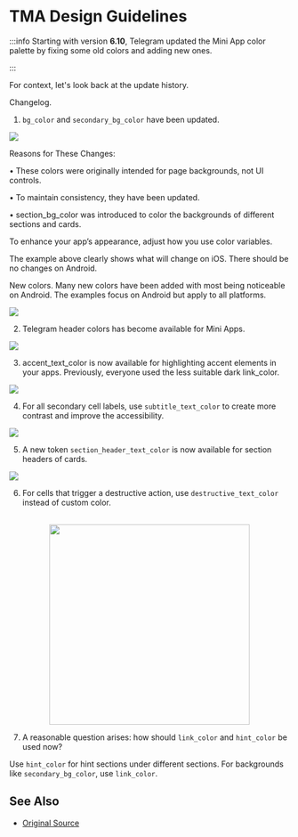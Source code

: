 
# TMA Design Guidelines

:::info
Starting with version **6.10**, Telegram updated the Mini App color palette by fixing some old colors and adding new ones.

:::

For context, let's look back at the update history.



Changelog.
1. `bg_color` and `secondary_bg_color` have been updated.

![](/img/docs/tma-design-guidelines/tma-design_1.png)


Reasons for These Changes:

• These colors were originally intended for page backgrounds, not UI controls.

• To maintain consistency, they have been updated.

• section_bg_color was introduced to color the backgrounds of different sections and cards.

To enhance your app’s appearance, adjust how you use color variables.

The example above clearly shows what will change on iOS. There should be no changes on Android.



New colors.
Many new colors have been added with most being noticeable on Android. The examples focus on Android but apply to all platforms.

![](/img/docs/tma-design-guidelines/tma-design_2.png)

2. Telegram header colors has become available for Mini Apps.

![](/img/docs/tma-design-guidelines/tma-design_3.png)


3. accent_text_color is now available for highlighting accent elements in your apps. Previously, everyone used the less suitable dark link_color.

![](/img/docs/tma-design-guidelines/tma-design_4.png)

4. For all secondary cell labels, use `subtitle_text_color` to create more contrast and improve the accessibility.

![](/img/docs/tma-design-guidelines/tma-design_5.png)


5. A new token `section_header_text_color` is now available for section headers of cards.

![](/img/docs/tma-design-guidelines/tma-design_6.png)


6. For cells that trigger a destructive action, use `destructive_text_color` instead of custom color.


<p align="center">
    <br />
    <img width="360" src="/img/docs/tma-design-guidelines/tma-design_7.png" alt="" />
    <br />
</p>



7. A reasonable question arises: how should `link_color` and `hint_color` be used now?

Use `hint_color` for hint sections under different sections. For backgrounds like `secondary_bg_color`, use `link_color`.

## See Also

* [Original Source](https://telegra.ph/Changes-in-Color-Variables-for-Telegram-Mini-Apps-11-20)
